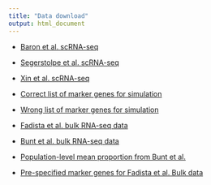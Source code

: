 ```yaml
---
title: "Data download"
output: html_document
---
```


- [Baron et al. scRNA-seq](https://github.com/chencxxy28/MuRD/blob/master/vignettes/data/baron.rds)

- [Segerstolpe et al. scRNA-seq](https://github.com/chencxxy28/MuRD/blob/master/vignettes/data/segerstolpe.rds)

- [Xin et al. scRNA-seq](https://github.com/chencxxy28/MuRD/blob/master/vignettes/data/Xin_nonD.rds)

- [Correct list of marker genes for simulation](https://github.com/chencxxy28/MuRD/blob/master/vignettes/data/cmarkers.rds)

- [Wrong list of marker genes for simulation](https://github.com/chencxxy28/MuRD/blob/master/vignettes/data/wmarkers.rds)

- [Fadista et al. bulk RNA-seq data](https://github.com/chencxxy28/MuRD/blob/master/vignettes/data/fadista_77.rds)

- [Bunt et al. bulk RNA-seq data](https://github.com/chencxxy28/MuRD/blob/master/vignettes/data/Bunt.rds)

- [Population-level mean proportion from Bunt et al.](https://github.com/chencxxy28/MuRD/blob/master/vignettes/data/prop_est_bunt.rds)

- [Pre-specified marker genes for Fadista et al. Bulk data](https://github.com/chencxxy28/MuRD/blob/master/vignettes/data/fad_list_marker.rds)

